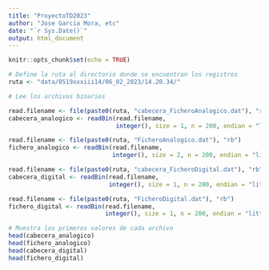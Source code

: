 ```yaml
---
title: "ProyectoTD2023"
author: "Jose Garcia Mora, etc"
date: "`r Sys.Date()`"
output: html_document
---
```


```r
knitr::opts_chunk$set(echo = TRUE)
```

```r
# Define la ruta al directorio donde se encuentran los registros
ruta <- "data/0519xxxiii14/06_02_2023/14.20.34/"

# Lee los archivos binarios

read.filename <- file(paste0(ruta, "cabecera_FicheroAnalogico.dat"), "rb")
cabecera_analogico <- readBin(read.filename, 
                              integer(), size = 1, n = 200, endian = "little")

read.filename <- file(paste0(ruta, "FicheroAnalogico.dat"), "rb")
fichero_analogico <- readBin(read.filename, 
                             integer(), size = 2, n = 200, endian = "little")

read.filename <- file(paste0(ruta, "cabecera_FicheroDigital.dat"), "rb")
cabecera_digital <- readBin(read.filename, 
                            integer(), size = 1, n = 200, endian = "little")

read.filename <- file(paste0(ruta, "FicheroDigital.dat"), "rb")
fichero_digital <- readBin(read.filename, 
                           integer(), size = 1, n = 200, endian = "little")

# Muestra los primeros valores de cada archivo
head(cabecera_analogico)
head(fichero_analogico)
head(cabecera_digital)
head(fichero_digital)

```

